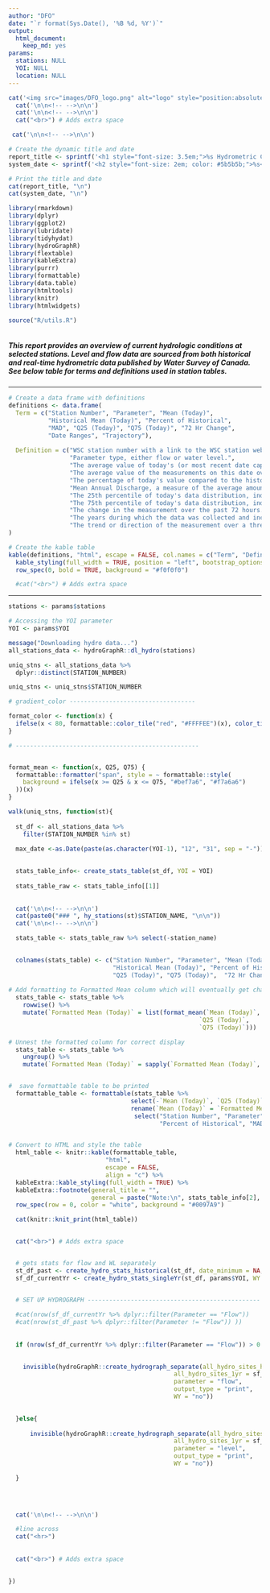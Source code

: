 ```yaml
---
author: "DFO"
date: "`r format(Sys.Date(), '%B %d, %Y')`"
output: 
  html_document:
    keep_md: yes
params: 
  stations: NULL
  YOI: NULL
  location: NULL
---
```





```r

cat('<img src="images/DFO_logo.png" alt="logo" style="position:absolute; top:0; right:0; padding:10px; width: 25%; height:auto">')
  cat('\n\n<!-- -->\n\n')
  cat('\n\n<!-- -->\n\n')
  cat("<br>") # Adds extra space

```

```r
 cat('\n\n<!-- -->\n\n')

# Create the dynamic title and date
report_title <- sprintf('<h1 style="font-size: 3.5em;">%s Hydrometric Conditions Report</h1>', params$location)
system_date <- sprintf('<h2 style="font-size: 2em; color: #5b5b5b;">%s</h2>', format(Sys.Date(), '%B %d, %Y'))

# Print the title and date
cat(report_title, "\n")
cat(system_date, "\n")
```

```r


library(rmarkdown)
library(dplyr)
library(ggplot2)
library(lubridate)
library(tidyhydat)
library(hydroGraphR)
library(flextable)
library(kableExtra)
library(purrr)
library(formattable)
library(data.table)
library(htmltools)
library(knitr)
library(htmlwidgets)

source("R/utils.R")



```

##### This report provides an overview of current hydrologic conditions at selected stations. Level and flow data are sourced from both historical and real-time hydrometric data published by Water Survey of Canada. See below table for terms and definitions used in station tables. 


---

```r

# Create a data frame with definitions
definitions <- data.frame(
  Term = c("Station Number", "Parameter", "Mean (Today)",
           "Historical Mean (Today)", "Percent of Historical",
           "MAD", "Q25 (Today)", "Q75 (Today)", "72 Hr Change",
           "Date Ranges", "Trajectory"),
  
  Definition = c("WSC station number with a link to the WSC station website.", 
                 "Parameter type, either flow or water level.",
                 "The average value of today's (or most recent date captured) measurements. Green symbology indicates the value is between Q25-Q75. Red indicates the value is out of this range.",
                 "The average value of the measurements on this date over the historical period.",
                 "The percentage of today's value compared to the historical average.",
                 "Mean Annual Discharge, a measure of the average amount of discharge through a river or stream over the course of a year.",
                 "The 25th percentile of today's data distribution, indicating that 25% of the data points are below this value.",
                 "The 75th percentile of today's data distribution, indicating that 75% of the data points are below this value.",
                 "The change in the measurement over the past 72 hours.",
                 "The years during which the data was collected and included in analysis.",
                 "The trend or direction of the measurement over a three day period.")
)

# Create the kable table
kable(definitions, "html", escape = FALSE, col.names = c("Term", "Definition")) %>%
  kable_styling(full_width = TRUE, position = "left", bootstrap_options = "condensed") %>%
  row_spec(0, bold = TRUE, background = "#f0f0f0")

  #cat("<br>") # Adds extra space

```

---

```r

stations <- params$stations

# Accessing the YOI parameter
YOI <- params$YOI

message("Downloading hydro data...")
all_stations_data <- hydroGraphR::dl_hydro(stations)

uniq_stns <- all_stations_data %>% 
  dplyr::distinct(STATION_NUMBER) 

uniq_stns <- uniq_stns$STATION_NUMBER


```



```r

# gradient_color -----------------------------------

format_color <- function(x) {
  ifelse(x < 80, formattable::color_tile("red", "#FFFFEE")(x), color_tile("#EEFFEF", "olivedrab")(x))
}

# ---------------------------------------------------


format_mean <- function(x, Q25, Q75) {
  formattable::formatter("span", style = ~ formattable::style(
    background = ifelse(x >= Q25 & x <= Q75, "#bef7a6", "#f7a6a6")
  ))(x)
}


```

``` r


walk(uniq_stns, function(st){
  
  st_df <- all_stations_data %>% 
    filter(STATION_NUMBER %in% st)
  
  max_date <-as.Date(paste(as.character(YOI-1), "12", "31", sep = "-"))
  

  stats_table_info<- create_stats_table(st_df, YOI = YOI)
  
  stats_table_raw <- stats_table_info[[1]]
  
  
  cat('\n\n<!-- -->\n\n')
  cat(paste0("### ", hy_stations(st)$STATION_NAME, "\n\n"))
  cat('\n\n<!-- -->\n\n')

  stats_table <- stats_table_raw %>% select(-station_name)
  

  colnames(stats_table) <- c("Station Number", "Parameter", "Mean (Today)",
                             "Historical Mean (Today)", "Percent of Historical", "MAD",
                             "Q25 (Today)", "Q75 (Today)",  "72 Hr Change", "Date Ranges", "Trajectory")
  
# Add formatting to Formatted Mean column which will eventually get changed to Historical Mean
  stats_table <- stats_table %>%
    rowwise() %>%
    mutate(`Formatted Mean (Today)` = list(format_mean(`Mean (Today)`,
                                                     `Q25 (Today)`,
                                                     `Q75 (Today)`)))

# Unnest the formatted column for correct display
  stats_table <- stats_table %>% 
    ungroup() %>%
    mutate(`Formatted Mean (Today)` = sapply(`Formatted Mean (Today)`, as.character))


#  save formattable table to be printed
  formattable_table <- formattable(stats_table %>% 
                                  select(-`Mean (Today)`, `Q25 (Today)`, `Q75 (Today)`) %>%
                                  rename(`Mean (Today)` = `Formatted Mean (Today)`) %>%
                                   select("Station Number", "Parameter", "Mean (Today)", "Historical Mean (Today)",
                                          "Percent of Historical", "MAD", "Q25 (Today)", "Q75 (Today)",  "72 Hr Change",  "Date Ranges", "Trajectory"))


# Convert to HTML and style the table
  html_table <- knitr::kable(formattable_table,
                           "html",
                           escape = FALSE, 
                           align = "c") %>%
  kableExtra::kable_styling(full_width = TRUE) %>%
  kableExtra::footnote(general_title = "", 
                       general = paste("Note:\n", stats_table_info[2], "\n   ", stats_table_info[3])) %>%
  row_spec(row = 0, color = "white", background = "#0097A9") 

  cat(knitr::knit_print(html_table))
  

  cat("<br>") # Adds extra space


  # gets stats for flow and WL separately 
  st_df_past <- create_hydro_stats_historical(st_df, date_minimum = NA, date_maximum = max_date)
  sf_df_currentYr <- create_hydro_stats_singleYr(st_df, params$YOI, WY = "no")

  
  # SET UP HYDROGRAPH ------------------------------------------------

  #cat(nrow(sf_df_currentYr %>% dplyr::filter(Parameter == "Flow"))
  #cat(nrow(st_df_past %>% dplyr::filter(Parameter != "Flow")) ))
  
  
  if (nrow(sf_df_currentYr %>% dplyr::filter(Parameter == "Flow")) > 0 || nrow(st_df_past %>% dplyr::filter(Parameter == "Flow")) > 0 ){
    

    invisible(hydroGraphR::create_hydrograph_separate(all_hydro_sites_historical = st_df_past,
                                              all_hydro_sites_1yr = sf_df_currentYr, 
                                              parameter = "flow",
                                              output_type = "print", 
                                              WY = "no"))

    
  }else{
    
      invisible(hydroGraphR::create_hydrograph_separate(all_hydro_sites_historical = st_df_past,
                                              all_hydro_sites_1yr = sf_df_currentYr, 
                                              parameter = "level",
                                              output_type = "print",
                                              WY = "no"))

  }
  
  


  cat('\n\n<!-- -->\n\n')

  #line across
  cat("<hr>")
  
    
  cat("<br>") # Adds extra space

    
})


```









